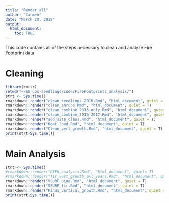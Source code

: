 ```yaml
---
title: "Render all"
author: "Carmen"
date: "March 20, 2019"
output: 
  html_document:
    toc: TRUE
---
```


This code contains all of the steps necessary to clean and analyze Fire Footprint data

# Cleaning
```r
library(knitr)
setwd("~/Shrubs-Seedlings/code/FireFootprints_analysis/")
strt <- Sys.time()
rmarkdown::render("clean_seedlings_2016.Rmd", "html_document", quiet = T)
rmarkdown::render("clean_shrubs.Rmd", "html_document", quiet = T)
rmarkdown::render("clean_combine_2016-only.Rmd", "html_document", quiet = T)
rmarkdown::render("clean_combine_2016-2017.Rmd", "html_document", quiet = T)
rmarkdown::render("add_site_class.Rmd", "html_document", quiet = T)
rmarkdown::render("Heat_load.Rmd", "html_document", quiet = T)
rmarkdown::render("Clean_vert_growth.Rmd", "html_document", quiet = T)
print(strt-Sys.time())
```

# Main Analysis
```r
strt <- Sys.time()
#rmarkdown::render("DIFN_analysis.Rmd", "html_document", quiet= T)
#rmarkdown::render("fir_vert_growth_all_years.Rmd", "html_document", quiet = T)
rmarkdown::render("VSURF_pine.Rmd", "html_document", quiet = T)
rmarkdown::render("VSURF_fir.Rmd", "html_document", quiet = T)
rmarkdown::render("Pinus_vertical_growth.Rmd", "html_document", quiet = T)
print(strt-Sys.time())
```
